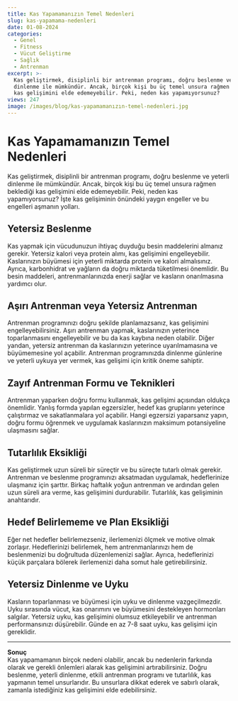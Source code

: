 ```yaml
---
title: Kas Yapamamanızın Temel Nedenleri
slug: kas-yapamama-nedenleri
date: 01-08-2024
categories:
  - Genel
  - Fitness
  - Vücut Geliştirme
  - Sağlık
  - Antrenman
excerpt: >-
  Kas geliştirmek, disiplinli bir antrenman programı, doğru beslenme ve yeterli
  dinlenme ile mümkündür. Ancak, birçok kişi bu üç temel unsura rağmen beklediği
  kas gelişimini elde edemeyebilir. Peki, neden kas yapamıyorsunuz? 
views: 247
image: /images/blog/kas-yapamamanızın-temel-nedenleri.jpg
---
```


# Kas Yapamamanızın Temel Nedenleri

Kas geliştirmek, disiplinli bir antrenman programı, doğru beslenme ve yeterli dinlenme ile mümkündür. Ancak, birçok kişi bu üç temel unsura rağmen beklediği kas gelişimini elde edemeyebilir. Peki, neden kas yapamıyorsunuz? İşte kas gelişiminin önündeki yaygın engeller ve bu engelleri aşmanın yolları.

## Yetersiz Beslenme
Kas yapmak için vücudunuzun ihtiyaç duyduğu besin maddelerini almanız gerekir. Yetersiz kalori veya protein alımı, kas gelişimini engelleyebilir. Kaslarınızın büyümesi için yeterli miktarda protein ve kalori almalısınız. Ayrıca, karbonhidrat ve yağların da doğru miktarda tüketilmesi önemlidir. Bu besin maddeleri, antrenmanlarınızda enerji sağlar ve kasların onarılmasına yardımcı olur.

## Aşırı Antrenman veya Yetersiz Antrenman
Antrenman programınızı doğru şekilde planlamazsanız, kas gelişimini engelleyebilirsiniz. Aşırı antrenman yapmak, kaslarınızın yeterince toparlanmasını engelleyebilir ve bu da kas kaybına neden olabilir. Diğer yandan, yetersiz antrenman da kaslarınızın yeterince uyarılmamasına ve büyümemesine yol açabilir. Antrenman programınızda dinlenme günlerine ve yeterli uykuya yer vermek, kas gelişimi için kritik öneme sahiptir.

## Zayıf Antrenman Formu ve Teknikleri
Antrenman yaparken doğru formu kullanmak, kas gelişimi açısından oldukça önemlidir. Yanlış formda yapılan egzersizler, hedef kas gruplarını yeterince çalıştırmaz ve sakatlanmalara yol açabilir. Hangi egzersizi yaparsanız yapın, doğru formu öğrenmek ve uygulamak kaslarınızın maksimum potansiyeline ulaşmasını sağlar.

## Tutarlılık Eksikliği
Kas geliştirmek uzun süreli bir süreçtir ve bu süreçte tutarlı olmak gerekir. Antrenman ve beslenme programınızı aksatmadan uygulamak, hedeflerinize ulaşmanız için şarttır. Birkaç haftalık yoğun antrenman ve ardından gelen uzun süreli ara verme, kas gelişimini durdurabilir. Tutarlılık, kas gelişiminin anahtarıdır.

## Hedef Belirlememe ve Plan Eksikliği
Eğer net hedefler belirlemezseniz, ilerlemenizi ölçmek ve motive olmak zorlaşır. Hedeflerinizi belirlemek, hem antrenmanlarınızı hem de beslenmenizi bu doğrultuda düzenlemenizi sağlar. Ayrıca, hedeflerinizi küçük parçalara bölerek ilerlemenizi daha somut hale getirebilirsiniz.

## Yetersiz Dinlenme ve Uyku
Kasların toparlanması ve büyümesi için uyku ve dinlenme vazgeçilmezdir. Uyku sırasında vücut, kas onarımını ve büyümesini destekleyen hormonları salgılar. Yetersiz uyku, kas gelişimini olumsuz etkileyebilir ve antrenman performansınızı düşürebilir. Günde en az 7-8 saat uyku, kas gelişimi için gereklidir.

---

**Sonuç**  
Kas yapamamanın birçok nedeni olabilir, ancak bu nedenlerin farkında olarak ve gerekli önlemleri alarak kas gelişimini artırabilirsiniz. Doğru beslenme, yeterli dinlenme, etkili antrenman programı ve tutarlılık, kas yapmanın temel unsurlarıdır. Bu unsurlara dikkat ederek ve sabırlı olarak, zamanla istediğiniz kas gelişimini elde edebilirsiniz.
